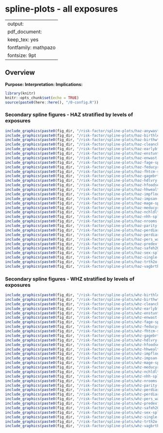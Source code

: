# spline-plots - all exposures {#rf_splines}

---
output:
  pdf_document:
    keep_tex: yes
fontfamily: mathpazo
fontsize: 9pt
---

\raggedright

## Overview

__Purpose: __
__Interpretation: __
__Implications: __


```r
library(knitr)
knitr::opts_chunk$set(echo = TRUE)
source(paste0(here::here(), "/0-config.R"))
```

### Secondary spline figures  - HAZ stratified by levels of exposures

```r


include_graphics(paste0(fig_dir, "/risk-factor/spline-plots/haz-anywast06-spline.png"))
include_graphics(paste0(fig_dir, "/risk-factor/spline-plots/haz-birthlen-spline.png"))
include_graphics(paste0(fig_dir, "/risk-factor/spline-plots/haz-birthwt-spline.png"))
include_graphics(paste0(fig_dir, "/risk-factor/spline-plots/haz-cleanck-spline.png"))
include_graphics(paste0(fig_dir, "/risk-factor/spline-plots/haz-earlybf-spline.png"))
include_graphics(paste0(fig_dir, "/risk-factor/spline-plots/haz-enstunt-spline.png"))
include_graphics(paste0(fig_dir, "/risk-factor/spline-plots/haz-enwast-spline.png"))
include_graphics(paste0(fig_dir, "/risk-factor/spline-plots/haz-fage-spline.png"))
include_graphics(paste0(fig_dir, "/risk-factor/spline-plots/haz-feducyrs-spline.png"))
include_graphics(paste0(fig_dir, "/risk-factor/spline-plots/haz-fhtcm-spline.png"))
include_graphics(paste0(fig_dir, "/risk-factor/spline-plots/haz-gagebrth-spline.png"))
include_graphics(paste0(fig_dir, "/risk-factor/spline-plots/haz-hdlvry-spline.png"))
include_graphics(paste0(fig_dir, "/risk-factor/spline-plots/haz-hfoodsec-spline.png"))
include_graphics(paste0(fig_dir, "/risk-factor/spline-plots/haz-hhwealth_quart-spline.png"))
include_graphics(paste0(fig_dir, "/risk-factor/spline-plots/haz-impfloor-spline.png"))
include_graphics(paste0(fig_dir, "/risk-factor/spline-plots/haz-impsan-spline.png"))
include_graphics(paste0(fig_dir, "/risk-factor/spline-plots/haz-mage-spline.png"))
include_graphics(paste0(fig_dir, "/risk-factor/spline-plots/haz-meducyrs-spline.png"))
include_graphics(paste0(fig_dir, "/risk-factor/spline-plots/haz-nchldlt5-spline.png"))
include_graphics(paste0(fig_dir, "/risk-factor/spline-plots/haz-nhh-spline.png"))
include_graphics(paste0(fig_dir, "/risk-factor/spline-plots/haz-nrooms-spline.png"))
include_graphics(paste0(fig_dir, "/risk-factor/spline-plots/haz-parity-spline.png"))
include_graphics(paste0(fig_dir, "/risk-factor/spline-plots/haz-perdiar6-spline.png"))
include_graphics(paste0(fig_dir, "/risk-factor/spline-plots/haz-perdiar24-spline.png"))
include_graphics(paste0(fig_dir, "/risk-factor/spline-plots/haz-pers_wast-spline.png"))
include_graphics(paste0(fig_dir, "/risk-factor/spline-plots/haz-predexfd6-spline.png"))
include_graphics(paste0(fig_dir, "/risk-factor/spline-plots/haz-safeh20-spline.png"))
include_graphics(paste0(fig_dir, "/risk-factor/spline-plots/haz-sex-spline.png"))
include_graphics(paste0(fig_dir, "/risk-factor/spline-plots/haz-single-spline.png"))
include_graphics(paste0(fig_dir, "/risk-factor/spline-plots/haz-trth2o-spline.png"))
include_graphics(paste0(fig_dir, "/risk-factor/spline-plots/haz-vagbrth-spline.png"))

```

### Secondary spline figures  - WHZ stratified by levels of exposures

```r

include_graphics(paste0(fig_dir, "/risk-factor/spline-plots/whz-birthlen-spline.png"))
include_graphics(paste0(fig_dir, "/risk-factor/spline-plots/whz-birthwt-spline.png"))
include_graphics(paste0(fig_dir, "/risk-factor/spline-plots/whz-cleanck-spline.png"))
include_graphics(paste0(fig_dir, "/risk-factor/spline-plots/whz-earlybf-spline.png"))
include_graphics(paste0(fig_dir, "/risk-factor/spline-plots/whz-enstunt-spline.png"))
include_graphics(paste0(fig_dir, "/risk-factor/spline-plots/whz-enwast-spline.png"))
include_graphics(paste0(fig_dir, "/risk-factor/spline-plots/whz-fage-spline.png"))
include_graphics(paste0(fig_dir, "/risk-factor/spline-plots/whz-feducyrs-spline.png"))
include_graphics(paste0(fig_dir, "/risk-factor/spline-plots/whz-fhtcm-spline.png"))
include_graphics(paste0(fig_dir, "/risk-factor/spline-plots/whz-gagebrth-spline.png"))
include_graphics(paste0(fig_dir, "/risk-factor/spline-plots/whz-hdlvry-spline.png"))
include_graphics(paste0(fig_dir, "/risk-factor/spline-plots/whz-hfoodsec-spline.png"))
include_graphics(paste0(fig_dir, "/risk-factor/spline-plots/whz-hhwealth_quart-spline.png"))
include_graphics(paste0(fig_dir, "/risk-factor/spline-plots/whz-impfloor-spline.png"))
include_graphics(paste0(fig_dir, "/risk-factor/spline-plots/whz-impsan-spline.png"))
include_graphics(paste0(fig_dir, "/risk-factor/spline-plots/whz-mage-spline.png"))
include_graphics(paste0(fig_dir, "/risk-factor/spline-plots/whz-meducyrs-spline.png"))
include_graphics(paste0(fig_dir, "/risk-factor/spline-plots/whz-nchldlt5-spline.png"))
include_graphics(paste0(fig_dir, "/risk-factor/spline-plots/whz-nhh-spline.png"))
include_graphics(paste0(fig_dir, "/risk-factor/spline-plots/whz-nrooms-spline.png"))
include_graphics(paste0(fig_dir, "/risk-factor/spline-plots/whz-parity-spline.png"))
include_graphics(paste0(fig_dir, "/risk-factor/spline-plots/whz-perdiar6-spline.png"))
include_graphics(paste0(fig_dir, "/risk-factor/spline-plots/whz-perdiar24-spline.png"))
include_graphics(paste0(fig_dir, "/risk-factor/spline-plots/whz-pers_wast-spline.png"))
include_graphics(paste0(fig_dir, "/risk-factor/spline-plots/whz-predexfd6-spline.png"))
include_graphics(paste0(fig_dir, "/risk-factor/spline-plots/whz-safeh20-spline.png"))
include_graphics(paste0(fig_dir, "/risk-factor/spline-plots/whz-sex-spline.png"))
include_graphics(paste0(fig_dir, "/risk-factor/spline-plots/whz-single-spline.png"))
include_graphics(paste0(fig_dir, "/risk-factor/spline-plots/whz-trth2o-spline.png"))
include_graphics(paste0(fig_dir, "/risk-factor/spline-plots/whz-vagbrth-spline.png"))


```